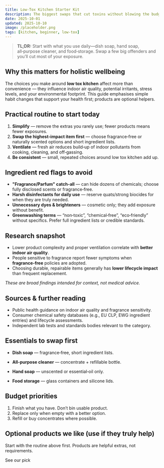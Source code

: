 ```yaml
---
title: Low‑Tox Kitchen Starter Kit
description: The biggest swaps that cut toxins without blowing the budget.
date: 2025-10-01
updated: 2025-10-10
image: /placeholder.png
tags: [kitchen, beginner, low-tox]
---
```

> **TL;DR:** Start with what you use daily—dish soap, hand soap, all‑purpose cleaner, and food‑storage. Swap a few big offenders and you’ll cut most of your exposure.

## Why this matters for holistic wellbeing

The choices you make around **low tox kitchen** affect more than convenience — they influence indoor air quality, potential irritants, stress levels, and your environmental footprint. This guide emphasises simple habit changes that support your health first; products are optional helpers.

## Practical routine to start today

1. **Simplify** — remove the extras you rarely use; fewer products means fewer exposures.
2. **Swap the highest‑impact item first** — choose fragrance‑free or naturally scented options and short ingredient lists.
3. **Ventilate** — fresh air reduces build‑up of indoor pollutants from cooking, cleaning, and off‑gassing.
4. **Be consistent** — small, repeated choices around low tox kitchen add up.

## Ingredient red flags to avoid

- **"Fragrance/Parfum" catch‑all** — can hide dozens of chemicals; choose fully disclosed scents or fragrance‑free.
- **Harsh disinfectants for daily use** — reserve quats/strong biocides for when they are truly needed.
- **Unnecessary dyes & brighteners** — cosmetic only; they add exposure without benefit.
- **Greenwashing terms** — “non‑toxic”, “chemical‑free”, “eco‑friendly” without specifics. Prefer full ingredient lists or credible standards.

## Research snapshot

- Lower product complexity and proper ventilation correlate with **better indoor air quality**.
- People sensitive to fragrance report fewer symptoms when **fragrance‑free** policies are adopted.
- Choosing durable, repairable items generally has **lower lifecycle impact** than frequent replacement.

_These are broad findings intended for context, not medical advice._

## Sources & further reading

- Public health guidance on indoor air quality and fragrance sensitivity.
- Consumer chemical safety databases (e.g., EU CLP, EWG ingredient entries) and lifecycle assessments.
- Independent lab tests and standards bodies relevant to the category.

## Essentials to swap first

- **Dish soap** — fragrance‑free, short ingredient lists.  

- **All‑purpose cleaner** — concentrate + refillable bottle.

- **Hand soap** — unscented or essential‑oil only.

- **Food storage** — glass containers and silicone lids.

## Budget priorities

1. Finish what you have. Don’t bin usable product.  
2. Replace only when empty with a better option.  
3. Refill or buy concentrates where possible.

## Optional products we like (use if they truly help)

Start with the routine above first. Products are helpful extras, not requirements.

<AmazonLink asin="B07PGL2N7J">See our pick</AmazonLink>
